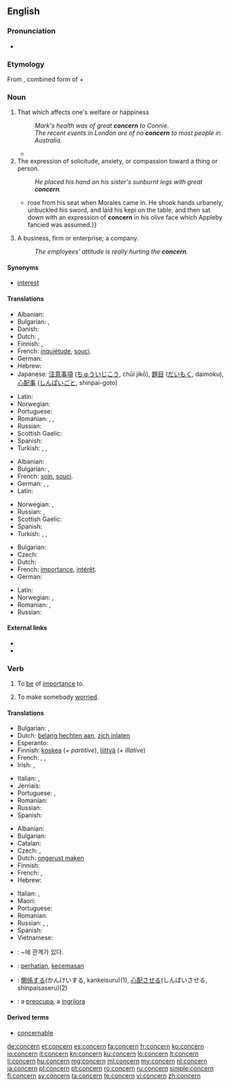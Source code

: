 ==English==
{{wikipedia|dab=concern}}

===Pronunciation===
* {{audio|en-us-concern.ogg|Audio (US)}}

===Etymology===
From {{etyl|ML.}} {{term|concernere||to distinguish, to have respect to|lang=la}}, combined form of {{term|con-|lang=la}} + {{term|cerno|cernō|distinguish|lang=la}}

===Noun===
{{en-noun|s|-}}

# That which affects one's welfare or happiness
#: ''Mark's health was of great '''concern''' to Connie.''
#: ''The recent events in London are of no '''concern''' to most people in Australia.''
#* {{quote-news
|year=2011
|date=April 10
|author=Alistair Magowan
|title=Aston Villa   1 - 0   Newcastle
|work=BBC Sport
|url=http://news.bbc.co.uk/sport2/hi/football/eng_prem/9446263.stm
|page=
|passage=Although the encounter was bathed in sunshine, the match failed to reach boiling point but that will be of little '''concern''' to Gerard Houllier's team, who took a huge step forward before they face crucial matches against their relegation rivals.}}
# The expression of solicitude, anxiety, or compassion toward a thing or person.
#: ''He placed his hand on his sister's sunburnt legs with great '''concern'''.''
#*{{quote-book|year=1907|author=[[w:Harold Edward Bindloss|Harold Bindloss]]
|title=The Dust of Conflict
|chapter=22|url=http://openlibrary.org/works/OL4429277W
|passage=Appleby{{...}}rose from his seat when Morales came in. He shook hands urbanely, unbuckled his sword, and laid his kepi on the table, and then sat down with an expression of '''concern''' in his olive face which Appleby fancied was assumed.}}
# A business, firm or enterprise; a company.
#: ''The employees' attitude is really hurting the '''concern'''.''

====Synonyms====
* {{sense|that which affects one's welfare or happiness}} [[interest]]

====Translations====
{{trans-top|that which affects one's welfare or happiness}}
* Albanian: {{t-|sq|shqetësim|m}}
* Bulgarian: {{t+|bg|грижа|f}},  {{t+|bg|загриженост|f}}
* Danish: {{t-|da|Bekymring}}
* Dutch: {{t+|nl|zorg}}, {{t+|nl|belangstelling|f}}
* Finnish: {{t+|fi|huoli}}, {{t+|fi|asia}}
* French: [[inquiétude]], [[souci]].
* German: {{t+|de|Betroffenheit|f}}
* Hebrew: {{t-|he|דאגה|f|tr=d'aga}}
* Japanese: [[注意事項]] ([[ちゅういじこう]], chūi jikō), [[題目]] ([[だいもく]], daimoku), [[心配事]] ([[しんぱいごと]], shinpai-goto)
{{trans-mid}}
* Latin: {{t+|la|fabula}}
* Norwegian: {{t-|no|bekymring|c}}
* Portuguese: {{t+|pt|preocupação|f}}
* Romanian: {{t+|ro|preocupare|f}}, {{t+|ro|îngrijorare|f}}, {{t+|ro|frământare|f}}
* Russian: {{t+|ru|забота|f|tr=zabóta|sc=Cyrl}}
* Scottish Gaelic: {{t-|gd|suim|f}}
* Spanish: {{t+|es|interés|m}}
* Turkish: {{t+|tr|cesaretsizlik}}, {{t+|tr|önyargı}}, {{t+|tr|şaşkınlık}}
{{trans-bottom}}

{{trans-top|The expression of solicitude, anxiety, or compassion toward a thing or person}}
* Albanian: {{t-|sq|shqetësim|m}}
* Bulgarian: {{t+|bg|загриженост|f}},  {{t+|bg|интерес|m}}
* French: [[soin]], [[souci]].
* German: {{t+|de|Betroffenheit|f}}, {{t+|de|Sorge|f}}, {{t-|de|Besorgnis|f}}
* Latin: {{t+|la|fabula}}
{{trans-mid}}
* Norwegian: {{t-|no|bekymring|c}}, {{t+|no|uro|c}}
* Russian: {{t+|ru|беспокойство|n|tr=bespokójstvo|sc=Cyrl}}, {{t+|ru|забота|f|tr=zabóta|sc=Cyrl}}
* Scottish Gaelic: {{t-|gd|suim|f}}
* Spanish: {{t+|es|preocupación|f}}
* Turkish: {{t+|tr|kaygı}}, {{t+|tr|endişe}}, {{t+|tr|özen}}
{{trans-bottom}}

{{trans-top|business, firm or enterprise; a company}}
* Bulgarian: {{t+|bg|концерн|m}}
* Czech: {{t+|cs|podnik|m}}
* Dutch: {{t+|nl|onderneming|f}}
* French: [[importance]], [[intérêt]].
* German: {{t+|de|Konzern|m}}
{{trans-mid}}
* Latin: {{t+|la|fabula}}
* Norwegian: {{t-|no|konsern|n}}, {{t-|no|selskap|n}}
* Romanian: {{t+|ro|concern|n}}, {{t-|ro|întreprindere|f}}
* Russian: {{t+|ru|концерн|m|tr=koncérn|sc=Cyrl}}
{{trans-bottom}}

====External links====
* {{R:Webster 1913}}
* {{R:Century 1911}}

===Verb===
{{en-verb}}

# {{transitive}} To [[be]] of [[importance]] to.
# {{transitive}} To make somebody [[worried]].

====Translations====
{{trans-top|to be of importance to}}
* Bulgarian: {{t+|bg|засягам}},  {{t-|bg|отнасям се до}}
* Dutch: [[belang hechten aan]], [[zich inlaten]]
* Esperanto: {{t-|eo|koncerni}}
* Finnish: [[koskea]] (''+ partitive''), [[liittyä]] (''+ illative'')
* French: {{t+|fr|concerner}}, {{t-|fr|interesser}}, {{t+|fr|toucher}}
* Irish: {{t-|ga|bain do}}, {{t-|ga|bain le}}
{{trans-mid}}
* Italian: {{t+|it|interessare}},  {{t+|it|concernere}}
* Jèrriais: {{tø|roa-jer|concèrner}}
* Portuguese: {{t+|pt|concernir}},  {{t-|pt|tem a ver com}}
* Romanian: {{t-|ro|preocupa}}
* Russian: {{t+|ru|касаться|tr=kasát’sja|sc=Cyrl}}
* Spanish: {{t-|es|referirse a}}
{{trans-bottom}}

{{trans-top|to make somebody worried}}
* Albanian: {{t-|sq|shqetësoj}}
* Bulgarian: {{t+|bg|обезпокоявам}}
* Catalan: {{t+|ca|preocupar}}
* Czech: {{t-|cs|trápit}},  {{t-|cs|znepokojovat}}
* Dutch: [[ongerust maken]]
* Finnish: {{t-|fi|huolestuttaa}}
* French: {{t+|fr|inquiéter}}, {{t+|fr|préoccuper}}
* Hebrew: {{t-|he|הדאיג|tr=hid'íg}}
{{trans-mid}}
* Italian: {{t+|it|preoccupare}},  {{t+|it|turbare}}
* Maori: {{t|mi|utiuti}}
* Portuguese: {{t+|pt|preocupar}}
* Romanian: {{t-|ro|îngrijora}}
* Russian: {{t+|ru|беспокоить|n|tr=bespokóit’|sc=Cyrl}}, {{t+|ru|волновать|tr=volnovát’|sc=Cyrl}}, {{t+|ru|занимать|tr=zanimát’|sc=Cyrl}} {{qualifier|to interest, to preoccupy}}
* Spanish: {{t+|es|preocupar}}
* Vietnamese: {{t-|vi|làm cho lo ngại}}
{{trans-bottom}}

{{checktrans-top}}
* {{ttbc|ko}}: ~에 관계가 있다.
* {{ttbc|id}}: [[hati|perhatian]], [[cemas|kecemasan]]
* {{ttbc|ja}}: [[関係]]する(かんけいする, kankeisuru)(1), [[心配]]させる(しんぱいさせる, shinpaisaseru)(2)
* {{ttbc|ro}}: a [[preocupa]], a [[ingrijora]]
{{trans-bottom}}

====Derived terms====
* [[concernable]]

[[de:concern]]
[[et:concern]]
[[es:concern]]
[[fa:concern]]
[[fr:concern]]
[[ko:concern]]
[[io:concern]]
[[it:concern]]
[[kn:concern]]
[[ku:concern]]
[[lo:concern]]
[[lt:concern]]
[[li:concern]]
[[hu:concern]]
[[mg:concern]]
[[ml:concern]]
[[my:concern]]
[[nl:concern]]
[[ja:concern]]
[[pl:concern]]
[[pt:concern]]
[[ro:concern]]
[[ru:concern]]
[[simple:concern]]
[[fi:concern]]
[[sv:concern]]
[[ta:concern]]
[[te:concern]]
[[vi:concern]]
[[zh:concern]]